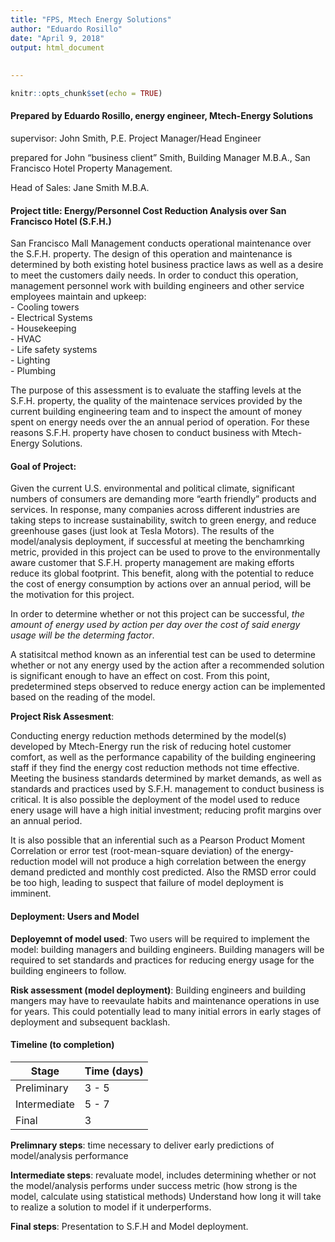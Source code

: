 ---
title: "FPS, Mtech Energy Solutions"
author: "Eduardo Rosillo"
date: "April 9, 2018"
output: html_document
        
        
---

```{r setup, include=FALSE}
knitr::opts_chunk$set(echo = TRUE)
```

#### Prepared by Eduardo Rosillo, energy engineer, Mtech-Energy Solutions
supervisor: John Smith, P.E. Project Manager/Head Engineer 

prepared for John "business client" Smith, Building Manager M.B.A., San Francisco Hotel Property Management.   

Head of Sales: Jane Smith M.B.A.     


#### Project title: Energy/Personnel Cost Reduction Analysis over San Francisco Hotel (S.F.H.)
San Francisco Mall Management conducts operational maintenance over the S.F.H. property. The design of this operation and maintenance is determined by both existing hotel business practice laws as well as a desire to meet the customers daily needs. In order to conduct this operation, management personnel work with building engineers and other service employees maintain and upkeep:  
- Cooling towers    
- Electrical Systems    
- Housekeeping    
- HVAC    
- Life safety systems    
- Lighting    
- Plumbing    

The purpose of this assessment is to evaluate the staffing levels at the S.F.H. property, the quality of the maintenace services provided by the current building engineering team and to inspect the amount of money spent on energy needs over the an annual period of operation. For these reasons S.F.H. property have chosen to conduct business with Mtech-Energy Solutions.

#### Goal of Project:

Given the current U.S. environmental and political climate, significant numbers of consumers are demanding more "earth friendly" products and services. In response, many companies across different industries are taking steps to increase sustainability, switch to green energy, and reduce greenhouse gases (just look at Tesla Motors). The results of the model/analysis deployment, if successful at meeting the benchamrking metric, provided in this project can be used to prove to the environmentally aware customer that S.F.H. property management are making efforts reduce its global footprint. This benefit, along with the potential to reduce the cost of energy consumption by actions over an annual period, will be the motivation for this project.

In order to determine whether or not this project can be successful, *the amount of energy used by action per day over the cost of said energy usage will be the determing factor*. 
 
A statisitcal method known as an inferential test can be used to determine whether or not any energy used by the action after a recommended solution is significant enough to have an effect on cost. From this point, predetermined steps observed to reduce energy action can be implemented based on the reading of the model. 

**Project Risk Assesment**:  

Conducting energy reduction methods determined by the model(s) developed by Mtech-Energy run the risk of reducing hotel customer comfort, as well as the performance capability of the building engineering staff if they find the energy cost reduction methods not time effective. Meeting the business standards determined by market demands, as well as standards and practices used by S.F.H. management to conduct business is critical. It is also possible the deployment of the model used to reduce enery usage will have a high initial investment; reducing profit margins over an annual period.

It is also possible that an inferential such as a Pearson Product Moment Correlation or error test (root-mean-square deviation) of the energy-reduction model will not produce a high correlation between the energy demand predicted and monthly cost predicted. Also the RMSD error could be too high, leading to suspect that failure of model deployment is imminent. 

#### Deployment: Users and Model

**Deployemnt of model used**: Two users will be required to implement the model: building managers and building engineers. Building managers will be required to set standards and practices for reducing energy usage for the building engineers to follow.  

**Risk assessment (model deployment)**: Building engineers and building mangers may have to reevaulate habits and maintenance operations in use for years. This could potentially lead to many initial errors in early stages of deployment and subsequent backlash.

#### Timeline (to completion)

| Stage | Time (days) |
| ---------- | ------------- |
| Preliminary | 3 - 5 |
| Intermediate | 5 - 7 | 
| Final | 3 |

**Prelimnary steps**: time necessary to deliver early predictions of model/analysis performance

**Intermediate steps**: revaluate model, includes determining whether or not the model/analysis performs under success metric (how strong is the model, calculate using statistical methods) Understand how long it will take to realize a solution to model if it underperforms.

**Final steps**: Presentation to S.F.H and Model deployment.

